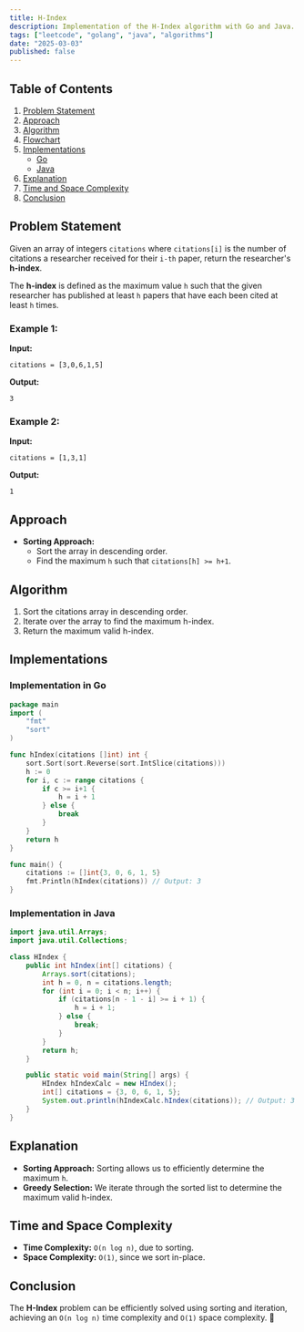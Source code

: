 ```yaml
---
title: H-Index
description: Implementation of the H-Index algorithm with Go and Java.
tags: ["leetcode", "golang", "java", "algorithms"]
date: "2025-03-03"
published: false
---
```


## Table of Contents

1. [Problem Statement](#problem-statement)
2. [Approach](#approach)
3. [Algorithm](#algorithm)
4. [Flowchart](#flowchart)
5. [Implementations](#implementations)
   - [Go](#implementation-in-go)
   - [Java](#implementation-in-java)
6. [Explanation](#explanation)
7. [Time and Space Complexity](#time-and-space-complexity)
8. [Conclusion](#conclusion)

## Problem Statement

Given an array of integers `citations` where `citations[i]` is the number of citations a researcher received for their `i-th` paper, return the researcher's **h-index**.

The **h-index** is defined as the maximum value `h` such that the given researcher has published at least `h` papers that have each been cited at least `h` times.

### Example 1:

**Input:**
```
citations = [3,0,6,1,5]
```
**Output:**
```
3
```

### Example 2:

**Input:**
```
citations = [1,3,1]
```
**Output:**
```
1
```

## Approach

- **Sorting Approach:**
  - Sort the array in descending order.
  - Find the maximum `h` such that `citations[h] >= h+1`.

## Algorithm

1. Sort the citations array in descending order.
2. Iterate over the array to find the maximum h-index.
3. Return the maximum valid h-index.

## Implementations

### Implementation in Go

```go
package main
import (
    "fmt"
    "sort"
)

func hIndex(citations []int) int {
    sort.Sort(sort.Reverse(sort.IntSlice(citations)))
    h := 0
    for i, c := range citations {
        if c >= i+1 {
            h = i + 1
        } else {
            break
        }
    }
    return h
}

func main() {
    citations := []int{3, 0, 6, 1, 5}
    fmt.Println(hIndex(citations)) // Output: 3
}
```

### Implementation in Java

```java
import java.util.Arrays;
import java.util.Collections;

class HIndex {
    public int hIndex(int[] citations) {
        Arrays.sort(citations);
        int h = 0, n = citations.length;
        for (int i = 0; i < n; i++) {
            if (citations[n - 1 - i] >= i + 1) {
                h = i + 1;
            } else {
                break;
            }
        }
        return h;
    }

    public static void main(String[] args) {
        HIndex hIndexCalc = new HIndex();
        int[] citations = {3, 0, 6, 1, 5};
        System.out.println(hIndexCalc.hIndex(citations)); // Output: 3
    }
}
```

## Explanation

- **Sorting Approach:** Sorting allows us to efficiently determine the maximum `h`.
- **Greedy Selection:** We iterate through the sorted list to determine the maximum valid h-index.

## Time and Space Complexity

- **Time Complexity:** `O(n log n)`, due to sorting.
- **Space Complexity:** `O(1)`, since we sort in-place.

## Conclusion

The **H-Index** problem can be efficiently solved using sorting and iteration, achieving an `O(n log n)` time complexity and `O(1)` space complexity. 🚀

